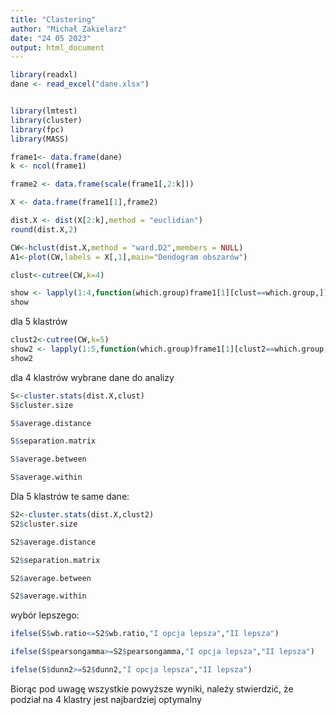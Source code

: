 ---
title: "Clastering"
author: "Michał Zakielarz"
date: "24 05 2023"
output: html_document
---
```{r,warning=FALSE,message=FALSE}
library(readxl)
dane <- read_excel("dane.xlsx")


library(lmtest)
library(cluster)
library(fpc)
library(MASS)

```

```{r}
frame1<- data.frame(dane)
k <- ncol(frame1)
```

```{r}
frame2 <- data.frame(scale(frame1[,2:k]))
```

```{r}
X <- data.frame(frame1[1],frame2)

```

```{r}
dist.X <- dist(X[2:k],method = "euclidian")
round(dist.X,2)
```

```{r}
CW<-hclust(dist.X,method = "ward.D2",members = NULL)
A1<-plot(CW,labels = X[,1],main="Dendogram obszarów")
```

```{r}
clust<-cutree(CW,k=4)
```

```{r}
show <- lapply(1:4,function(which.group)frame1[1][clust==which.group,])
show
```

dla 5 klastrów
```{r}
clust2<-cutree(CW,k=5)
show2 <- lapply(1:5,function(which.group)frame1[1][clust2==which.group,])
show2

```

dla 4 klastrów wybrane dane do analizy
```{r}
S<-cluster.stats(dist.X,clust)
S$cluster.size

S$average.distance

S$separation.matrix

S$average.between

S$average.within

```

Dla 5 klastrów te same dane:
```{r}
S2<-cluster.stats(dist.X,clust2)
S2$cluster.size

S2$average.distance

S2$separation.matrix

S2$average.between

S2$average.within
```

wybór lepszego:

```{r}
ifelse(S$wb.ratio<=S2$wb.ratio,"I opcja lepsza","II lepsza")
```
```{r}
ifelse(S$pearsongamma>=S2$pearsongamma,"I opcja lepsza","II lepsza")
```
```{r}
ifelse(S$dunn2>=S2$dunn2,"I opcja lepsza","II lepsza")
```


Biorąc pod uwagę wszystkie powyższe wyniki, należy stwierdzić, że podział na 4 klastry jest najbardziej optymalny
